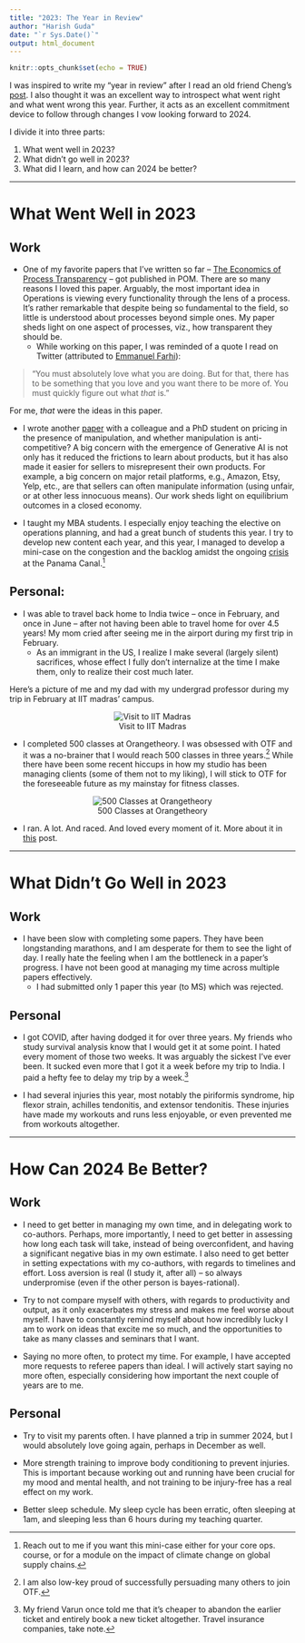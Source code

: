 ```yaml
---
title: "2023: The Year in Review"
author: "Harish Guda"
date: "`r Sys.Date()`"
output: html_document
---
```


```r
knitr::opts_chunk$set(echo = TRUE)
```

I was inspired to write my "year in review" after I read an old friend Cheng's [post](https://chengnie.com/review2023/). I also thought it was an excellent way to introspect what went right and what went wrong this year. Further, it acts as an excellent commitment device to follow through changes I vow looking forward to 2024. 

I divide it into three parts: 

1. What went well in 2023?
2. What didn't go well in 2023?
3. What did I learn, and how can 2024 be better? 

***

# What Went Well in 2023

## Work

- One of my favorite papers that I've written so far -- [The Economics of Process Transparency](https://harishguda.me/files/manuscripts/process-transparency.pdf) -- got published in POM. There are so many reasons I loved this paper. Arguably, the most important idea in Operations is viewing every functionality through the lens of a process. It's rather remarkable that despite being so fundamental to the field, so little is understood about processes beyond simple ones. My paper sheds light on one aspect of processes, viz., how transparent they should be. 
    - While working on this paper, I was reminded of a quote I read on Twitter (attributed to [Emmanuel Farhi](https://en.wikipedia.org/wiki/Emmanuel_Farhi)):
    
> "You must absolutely love what you are doing. But for that, there has to be something that you love and you want there to be more of. You must quickly figure out what *that* is." 

For me, *that* were the ideas in this paper. 

* I wrote another [paper](https://harishguda.me/files/manuscripts/competitive-pricing-manipulation.pdf) with a colleague and a PhD student on pricing in the presence of manipulation, and whether manipulation is anti-competitive? A big concern with the emergence of Generative AI is not only has it reduced the frictions to learn about products, but it has also made it easier for sellers to misrepresent their own products. For example, a big concern on major retail platforms, e.g., Amazon, Etsy, Yelp, etc., are that sellers can often manipulate information (using unfair, or at other less innocuous means). Our work sheds light on equilibrium outcomes in a closed economy. 

- I taught my MBA students. I especially enjoy teaching the elective on operations planning, and had a great bunch of students this year. I try to develop new content each year, and this year, I managed to develop a mini-case on the congestion and the backlog amidst the ongoing [crisis](https://www.wsj.com/business/logistics/thats-two-for-two-the-worlds-other-big-canal-is-in-trouble-f9760523) at the Panama Canal.^[Reach out to me if you want this mini-case either for your core ops. course, or for a module on the impact of climate change on global supply chains.] 

## Personal: 

- I was able to travel back home to India twice -- once in February, and once in June -- after not having been able to travel home for over 4.5 years! My mom cried after seeing me in the airport during my first trip in February. 
    - As an immigrant in the US, I realize I make several (largely silent) sacrifices, whose effect I fully don't internalize at the time I make them, only to realize their cost much later. 

Here's a picture of me and my dad with my undergrad professor during my trip in February at IIT madras' campus. 

<center>

![Visit to IIT Madras](/pictures/2023/iitm-prof-cr-2.jpg)

</center>

- I completed 500 classes at Orangetheory. I was obsessed with OTF and it was a no-brainer that I would reach 500 classes in three years.^[I am also low-key proud of successfully persuading many others to join OTF.] While there have been some recent hiccups in how my studio has been managing clients (some of them not to my liking), I will stick to OTF for the foreseeable future as my mainstay for fitness classes. 

<center>

![500 Classes at Orangetheory](/pictures/2023/500-otf-classes.jpg)

</center>

- I ran. A lot. And raced. And loved every moment of it. More about it in [this](https://harishguda.me/post/2023/11/14/discovering-my-joy-of-running-and-racing/) post. 

***

# What Didn't Go Well in 2023

## Work

* I have been slow with completing some papers. They have been longstanding marathons, and I am desperate for them to see the light of day. I really hate the feeling when I am the bottleneck in a paper's progress. I have not been good at managing my time across multiple papers effectively.  
    - I had submitted only 1 paper this year (to MS) which was rejected. 

## Personal

- I got COVID, after having dodged it for over three years. My friends who study survival analysis know that I would get it at some point. I hated every moment of those two weeks. It was arguably the sickest I've ever been. It sucked even more that I got it a week before my trip to India. I paid a hefty fee to delay my trip by a week.^[My friend Varun once told me that it's cheaper to abandon the earlier ticket and entirely book a new ticket altogether. Travel insurance companies, take note.] 

- I had several injuries this year, most notably the piriformis syndrome, hip flexor strain, achilles tendonitis, and extensor tendonitis. These injuries have made my workouts and runs less enjoyable, or even prevented me from workouts altogether. 

***


# How Can 2024 Be Better?

## Work

- I need to get better in managing my own time, and in delegating work to co-authors. Perhaps, more importantly, I need to get better in assessing how long each task will take, instead of being overconfident, and having a significant negative bias in my own estimate. I also need to get better in setting expectations with my co-authors, with regards to timelines and effort. Loss aversion is real (I study it, after all) -- so always underpromise (even if the other person is bayes-rational). 

- Try to not compare myself with others, with regards to productivity and output, as it only exacerbates my stress and makes me feel worse about myself. I have to constantly remind myself about how incredibly lucky I am to work on ideas that excite me so much, and the opportunities to take as many classes and seminars that I want. 

- Saying no more often, to protect my time. For example, I have accepted more requests to referee papers than ideal. I will actively start saying no more often, especially considering how important the next couple of years are to me. 

## Personal

- Try to visit my parents often. I have planned a trip in summer 2024, but I would absolutely love going again, perhaps in December as well. 


- More strength training to improve body conditioning to prevent injuries. This is important because working out and running have been crucial for my mood and mental health, and not training to be injury-free has a real effect on my work. 

- Better sleep schedule. My sleep cycle has been erratic, often sleeping at 1am, and sleeping less than 6 hours during my teaching quarter. 

